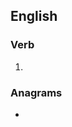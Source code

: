 ==English==

===Verb===
{{head|en|present participle}}

# {{present participle of|relevel|lang=en|nocat=1}}

===Anagrams===
* {{anagrams|en|a=eeegillnrv|Greenville}}